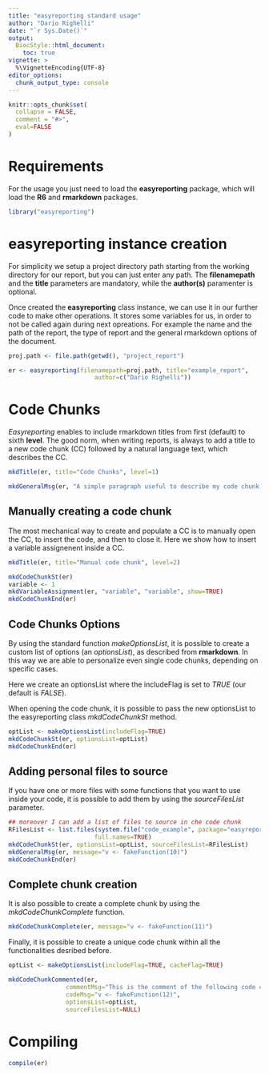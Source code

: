 ```yaml
---
title: "easyreporting standard usage"
author: "Dario Righelli"
date: "`r Sys.Date()`"
output: 
  BiocStyle::html_document:
    toc: true
vignette: >
  %\VignetteEncoding{UTF-8} 
editor_options: 
  chunk_output_type: console
---
```


<!--
%\VignetteEngine{knitr::rmarkdown}
%\VignetteIndexEntry{easyreporting standard usage}
-->
  
```r
knitr::opts_chunk$set(
  collapse = FALSE,
  comment = "#>",
  eval=FALSE
)
```


# Requirements 

For the usage you just need to load the **easyreporting** package, which will 
load the **R6** and **rmarkdown** packages.

```r
library("easyreporting")
```

# easyreporting instance creation

For simplicity we setup a project directory path starting from the working 
directory for our report, but you can just enter any path.
The **filenamepath** and the **title** parameters are mandatory, while the 
**author(s)** paramenter is optional.

Once created the **easyreporting** class instance, we can use it in our further
code to make other operations.
It stores some variables for us, in order to not be called again during next 
opreations.
For example the name and the path of the report, the type of report
and the general rmarkdown options of the document.


```r
proj.path <- file.path(getwd(), "project_report")

er <- easyreporting(filenamepath=proj.path, title="example_report",
                        author=c("Dario Righelli"))
```

# Code Chunks

*Easyreporting* enables to include rmarkdown titles from first (default) to 
sixth **level**.
The good norm, when writing reports, is always to add a title to a new code 
chunk (CC) followed by a natural language text, which describes the CC.

```r
mkdTitle(er, title="Code Chunks", level=1)

mkdGeneralMsg(er, "A simple paragraph useful to describe my code chunk...")
```

## Manually creating a code chunk

The most mechanical way to create and populate a CC is to manually open the CC,
to insert the code, and then to close it.
Here we show how to insert a variable assignenent inside a CC.

```r
mkdTitle(er, title="Manual code chunk", level=2)

mkdCodeChunkSt(er)
variable <- 1
mkdVariableAssignment(er, "variable", "variable", show=TRUE)
mkdCodeChunkEnd(er)
```

## Code Chunks Options

By using the standard function *makeOptionsList*, it is possible to create a 
custom list of options (an *optionsList*),  as described from **rmarkdown**.
In this way we are able to personalize even single code chunks, depending on 
specific cases.

Here we create an optionsList where the includeFlag is set to *TRUE* 
(our default is *FALSE*).

When opening the code chunk, it is possible to pass the new optionsList to the 
easyreporting class *mkdCodeChunkSt* method.

```r
optList <- makeOptionsList(includeFlag=TRUE)
mkdCodeChunkSt(er, optionsList=optList)
mkdCodeChunkEnd(er)
```

## Adding personal files to source

If you have one or more files with some functions that you want to use inside
your code, it is possible to add them by using the *sourceFilesList* 
parameter.

```r
## moreover I can add a list of files to source in che code chunk
RFilesList <- list.files(system.file("code_example", package="easyreporting"), 
                        full.names=TRUE)
mkdCodeChunkSt(er, optionsList=optList, sourceFilesList=RFilesList)
mkdGeneralMsg(er, message="v <- fakeFunction(10)")
mkdCodeChunkEnd(er)
```

## Complete chunk creation

It is also possible to create a complete chunk by using the 
*mkdCodeChunkComplete* function.

```r
mkdCodeChunkComplete(er, message="v <- fakeFunction(11)")
```

Finally, it is possible to create a unique code chunk within all the 
functionalities desribed before.

```r
optList <- makeOptionsList(includeFlag=TRUE, cacheFlag=TRUE)

mkdCodeChunkCommented(er, 
                commentMsg="This is the comment of the following code chunk",
                codeMsg="v <- fakeFunction(12)",
                optionsList=optList,
                sourceFilesList=NULL)
```

# Compiling

```r
compile(er)
```




